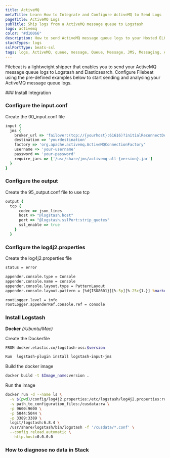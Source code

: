 ```yaml
---
title: ActiveMQ
metaTitle: Learn How to Integrate and Configure ActiveMQ to Send Logs
pageTitle: ActiveMQ Logs
subTitle: Ship logs from a ActiveMQ message queue to Logstash
logo: activemq
color: "#d10066"
description: How to send ActiveMQ message queue logs to your Hosted ELK Logstash instance. Configure Filebeat to send data to logstash.  
stackTypes: logs
sslPortType: beats-ssl
tags: logs, ActiveMQ, queue, message, Queue, Message, JMS, Messaging, Activemq
---
```


Filebeat is a lightweight shipper that enables you to send your ActiveMQ message queue logs to Logstash and Elasticsearch. 
Configure Filebeat using the pre-defined examples below to start sending and analysing your ActiveMQ message queue logs.

<Steps>
  ### Install Integration
  <InstallIntegration/>

  ### Configure the input.conf

  Create the 00_input.conf file

  ```ruby copy
  input {
    jms {
      broker_url => 'failover:(tcp://{yourhost}:61616)?initialReconnectDelay=100'
      destination => 'yourdestination'
      factory => 'org.apache.activemq.ActiveMQConnectionFactory'
      username => 'your-username'
      password => 'your-password'
      require_jars => ['/usr/share/jms/activemq-all-{version}.jar']
    }
  } 
  ```

  ### Configure the output

  Create the 95_output.conf file to use tcp

  ```ruby copy /"@logstash.sslPort:strip_quotes"/ /@logstash.host/
  output {
    tcp {
        codec => json_lines
        host => "@logstash.host"
        port => "@logstash.sslPort:strip_quotes"
        ssl_enable => true
      }
    }
  ```

### Configure the log4j2.properties

Create the log4j2.properties file

```cmd copy
status = error

appender.console.type = Console
appender.console.name = console
appender.console.layout.type = PatternLayout
appender.console.layout.pattern = [%d{ISO8601}][%-5p][%-25c{1.}] %marker%m%n

rootLogger.level = info
rootLogger.appenderRef.console.ref = console
```

### Install Logstash

__Docker__ *(/Ubuntu/Mac)*

Create the Dockerfile

```bash cpy
FROM docker.elastic.co/logstash-oss:$version

Run  logstash-plugin install logstash-input-jms
```

Build the docker image

```bash copy
docker build -t $Image_name:version .
```

Run the image

```bash copy
docker run -d --name ls \
  -v $(pwd)/config/log4j2.properties:/etc/logstash/log4j2.properties:ro \
  -v path_to_configuration_files:/cusdata:rw \
  -p 9600:9600 \
  -p 5044:5044 \
  -p 3389:3389 \
  logit/logstash:6.8.4 \
  /usr/share/logstash/bin/logstash -f '/cusdata/*.conf' \
  --config.reload.automatic \
  --http.host=0.0.0.0 
```

### How to diagnose no data in Stack

<DiagnoseNoData />

</Steps>

